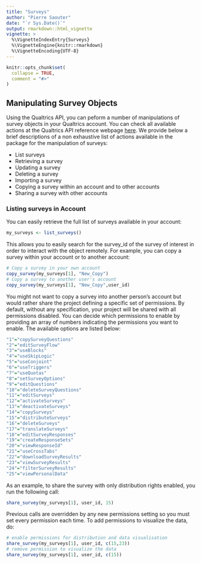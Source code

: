 ```yaml
---
title: "Surveys"
author: "Pierre Saouter"
date: "`r Sys.Date()`"
output: rmarkdown::html_vignette
vignette: >
  %\VignetteIndexEntry{Surveys}
  %\VignetteEngine{knitr::rmarkdown}
  %\VignetteEncoding{UTF-8}
---
```


```r
knitr::opts_chunk$set(
  collapse = TRUE,
  comment = "#>"
)
```

## Manipulating Survey Objects

Using the Qualtrics API, you can peform a number of manipulations of survey objects in your Qualtrics account. You can check all available actions at the Qualtrics API reference webpage [here](https://api.qualtrics.com/reference/get-brand-info). We provide below a brief descriptions of a non exhaustive list of actions available in the package for the manipulation of surveys:

* List surveys
* Retrieving a survey
* Updating a survey
* Deleting a survey
* Importing a survey
* Copying a survey within an account and to other accounts
* Sharing a survey with other accounts

### Listing surveys in Account

You can easily retrieve the full list of surveys available in your account:

``` r
my_surveys <- list_surveys()
```

This allows you to easily search for the survey_id of the survey of interest in order to interact with the object remotely. For example, you can copy a survey within your account or to another account:

``` r
# Copy a survey in your own account
copy_survey(my_surveys[1], "New_Copy")
# Copy a survey to another user's account
copy_survey(my_surveys[1], "New_Copy",user_id)
```

You might not want to copy a survey into another person's account but would rather share the project defining a specific set
of permissions. By default, without any specification, your project will be shared with all permissions disabled. You can decide which permissions to enable by providing an array of numbers indicating the permissions you want to enable. The available options are listed below:

``` r
"1"="copySurveyQuestions"
"2"="editSurveyFlow"
"3"="useBlocks"
"4"="useSkipLogic"
"5"="useConjoint"
"6"="useTriggers"
"7"="useQuotas"
"8"="setSurveyOptions"
"9"="editQuestions"
"10"="deleteSurveyQuestions"
"11"="editSurveys"
"12"="activateSurveys"
"13"="deactivateSurveys"
"14"="copySurveys"
"15"="distributeSurveys"
"16"="deleteSurveys"
"17"="translateSurveys"
"18"="editSurveyResponses"
"19"="createResponseSets"
"20"="viewResponseId"
"21"="useCrossTabs"
"22"="downloadSurveyResults"
"23"="viewSurveyResults"
"24"="filterSurveyResults"
"25"="viewPersonalData"
```

As an example, to share the survey with only distribution rights enabled, you run the following call:

``` r
share_survey(my_surveys[1], user_id, 15)
```

Previous calls are overridden by any new permissions setting so you must set every permission each time. To add permissions to visualize the data, do:

``` r
# enable permissions for distribution and data visualisation
share_survey(my_surveys[1], user_id, c(15,23))
# remove permission to visualize the data
share_survey(my_surveys[1], user_id, c(15))
```
